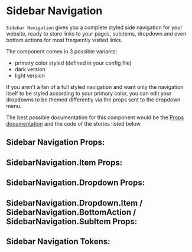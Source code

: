 

# Sidebar Navigation

`Sidebar Navigation` gives you a complete styled side navigation for your website, ready to store links to your pages, subitems, dropdown and even bottom actions for most frequently
visited links.

The component comes in 3 possible variants:
 - primary color styled (defined in your config file)
 - dark version
 - light version

If you aren't a fan of a full styled navigation and want only the navigation itself to be styled according to your primary color, you can edit your dropdowns to be
themed differently via the props sent to the dropdown menu.

The best possible documentation for this component would be the [Props documentation](#sidebar-navigation-props)
and the code of the stories listed below.

<Stories includePrimary={true} />

## Sidebar Navigation Props:

<ArgsTable of={SidebarNavigation} />

## SidebarNavigation.Item Props:

<ArgsTable of={SidebarNavigation.Item} />

## SidebarNavigation.Dropdown Props:

<ArgsTable of={SidebarNavigation.Dropdown} />

## SidebarNavigation.Dropdown.Item / SidebarNavigation.BottomAction / SidebarNavigation.SubItem Props:

<ArgsTable of={SidebarNavigationDropdown.Item} />

## Sidebar Navigation Tokens:
<ThemeTokens component="SidebarNavigation"/>
